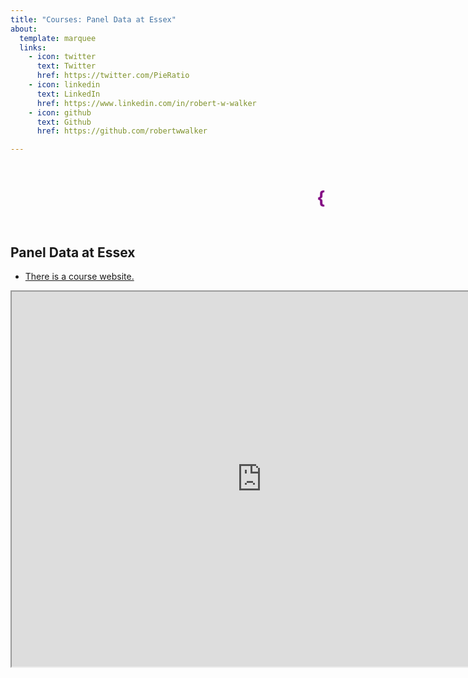 ```yaml
---
title: "Courses: Panel Data at Essex"
about:
  template: marquee
  links:
    - icon: twitter
      text: Twitter
      href: https://twitter.com/PieRatio
    - icon: linkedin
      text: LinkedIn
      href: https://www.linkedin.com/in/robert-w-walker
    - icon: github
      text: Github
      href: https://github.com/robertwwalker

---
```


<marquee scrollamount="10"><h1><p style="color:purple;">{{< fa brands r-project >}}obertwwalker.github.io <br></p></h1></marquee>

## Panel Data at Essex

- [There is a course website.](https://essssda22-3k.netlify.app){target="blank"}

<iframe src="https://essssda22-3k.netlify.app/" title="ESSSSDA Website" width="800" height="600"></iframe>

